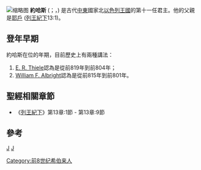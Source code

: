 {{unreferenced|time=2017-07-23T10:51:26+00:00}}
[[File:Jehoahaz_of_Israel.jpg|缩略图]]
'''約哈斯''' ({{lang-he|יהואחז }}；{{lang|en|Jehoahaz}}，{{bd||？|前804年|catIdx=約哈斯}}) 是古代[[中東|中東]]國家北[[以色列王國|以色列王國]]的第十一任君主。他的父親是[[耶戶|耶戶]] ([[列王紀下|列王紀下]]13:1)。

== 登年早期 ==

約哈斯在位的年期，目前歷史上有兩種講法：
# [[E._R._Thiele|E. R. Thiele]]認為是從前819年到前804年；
# [[William_F._Albright|William F. Albright]]認為是從前815年到前801年。

== 聖經相關章節 ==
* 《[[列王紀下|列王紀下]]》第13章:1節 - 第13章:9節

== 參考 ==
<references />

{{leader|父[[耶戶|耶戶]]|[[以色列王國|以色列國王]]|子[[約阿施_(以色列)|約阿施]]}}

{{古以色列国王}}
{{People in the Bible-stub}}


[[category:聖經人物|J]]
[[category:以色列君王|J]]
[[Category:前8世纪希伯来人|Category:前8世纪希伯来人]]